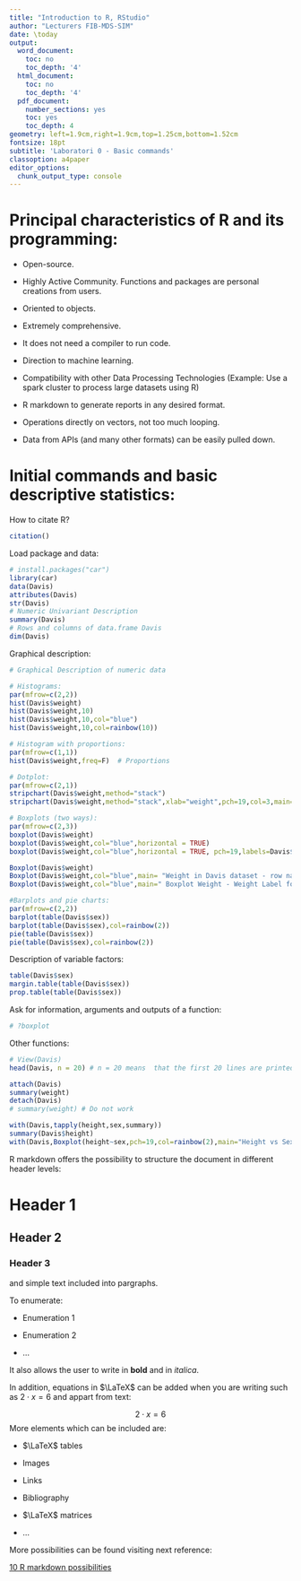 ---
title: "Introduction to R, RStudio"
author: "Lecturers FIB-MDS-SIM"
date: \today
output:
  word_document:
    toc: no
    toc_depth: '4'
  html_document:
    toc: no
    toc_depth: '4'
  pdf_document:
    number_sections: yes
    toc: yes
    toc_depth: 4
geometry: left=1.9cm,right=1.9cm,top=1.25cm,bottom=1.52cm
fontsize: 18pt
subtitle: 'Laboratori 0 - Basic commands'
classoption: a4paper
editor_options: 
  chunk_output_type: console
---

# Principal characteristics of R and its programming:
- Open-source.

- Highly Active Community. Functions and packages are personal creations from users. 

- Oriented to objects. 

- Extremely comprehensive. 

- It does not need a compiler to run code. 

- Direction to machine learning. 

- Compatibility with other Data Processing Technologies (Example: Use a spark cluster to process large datasets using R)

- R markdown to generate reports in any desired format.

- Operations directly on vectors, not too much looping.

- Data from APIs (and many other formats) can be easily pulled down.

# Initial commands and basic descriptive statistics:

How to citate R?

```{r}
citation()
```

Load package and data:

```{r}
# install.packages("car")
library(car)
data(Davis)
attributes(Davis)
str(Davis)
# Numeric Univariant Description
summary(Davis)
# Rows and columns of data.frame Davis
dim(Davis)
```

Graphical description:

```{r}
# Graphical Description of numeric data

# Histograms:
par(mfrow=c(2,2))
hist(Davis$weight)
hist(Davis$weight,10)
hist(Davis$weight,10,col="blue")
hist(Davis$weight,10,col=rainbow(10))

# Histogram with proportions:
par(mfrow=c(1,1))
hist(Davis$weight,freq=F)  # Proportions

# Dotplot:
par(mfrow=c(2,1))
stripchart(Davis$weight,method="stack")
stripchart(Davis$weight,method="stack",xlab="weight",pch=19,col=3,main="Dotplot Weight in Davis dataset")

# Boxplots (two ways):
par(mfrow=c(2,3))
boxplot(Davis$weight)
boxplot(Davis$weight,col="blue",horizontal = TRUE)
boxplot(Davis$weight,col="blue",horizontal = TRUE, pch=19,labels=Davis$weight)

Boxplot(Davis$weight)
Boxplot(Davis$weight,col="blue",main= "Weight in Davis dataset - row name Id")
Boxplot(Davis$weight,col="blue",main=" Boxplot Weight - Weight Label for Outliers",labels=Davis$weight)

#Barplots and pie charts:
par(mfrow=c(2,2))
barplot(table(Davis$sex))
barplot(table(Davis$sex),col=rainbow(2))
pie(table(Davis$sex))
pie(table(Davis$sex),col=rainbow(2))

```

Description of variable factors:

```{r}
table(Davis$sex)
margin.table(table(Davis$sex))
prop.table(table(Davis$sex))
```

Ask for information, arguments and outputs of a function:

```{r}
# ?boxplot
```

Other functions:


```{r}
# View(Davis)
head(Davis, n = 20) # n = 20 means  that the first 20 lines are printed in the R console

attach(Davis)
summary(weight)
detach(Davis)
# summary(weight) # Do not work

with(Davis,tapply(height,sex,summary))
summary(Davis$height)
with(Davis,Boxplot(height~sex,pch=19,col=rainbow(2),main="Height vs Sex"))
```

R markdown offers the possibility to structure the document in different header levels:

# Header 1

## Header 2

### Header 3

and simple text included into pargraphs. 

To enumerate:

- Enumeration 1

- Enumeration 2

- ...

It also allows the user to write in **bold** and in *italica*. 

In addition, equations in $\LaTeX$ can be added when you are writing such as $2 \cdot x = 6$ and appart from text:

$$2 \cdot x = 6$$
More elements which can be included are: 

- $\LaTeX$ tables

- Images

- Links

- Bibliography

- $\LaTeX$ matrices

- ...

More possibilities can be found visiting next reference:

[10 R markdown possibilities](https://towardsdatascience.com/ten-awesome-r-markdown-tricks-56ef6d41098)